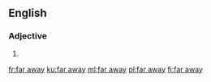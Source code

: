 {{also|faraway}}
==English==

===Adjective===
{{en-adj|-}}

# {{alternative spelling of|faraway|lang=en}}

[[fr:far away]]
[[ku:far away]]
[[ml:far away]]
[[pl:far away]]
[[fi:far away]]